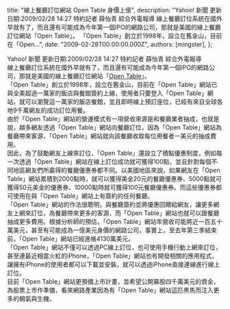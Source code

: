 
  title: "線上餐廳訂位網站 Open Table 身價上億",
  description: "Yahoo! 新聞 更新日期:2009/02/28 14:27 特約記者 薛怡青 綜合外電報導 線上餐廳訂位系統在國外早就有了，而且還有可能成為今年第一個IPO的網路公司，那就是美國的線上餐廳訂位網站「Open Table」。 「Open Table」創立於1998年，設立在舊金山，目前在「Open...",
  date: "2009-02-28T00:00:00.000Z",
  authors: [mingster],
};

<div>Yahoo! 新聞 更新日期:2009/02/28 14:27 特約記者 薛怡青 綜合外電報導</div>
<div></div>
<div>線上餐廳訂位系統在國外早就有了，而且還有可能成為今年第一個IPO的網路公司，那就是美國的線上餐廳訂位網站「<a href="http://www.opentable.com/">Open Table</a>」。</div>
<div>「Open Table」創立於1998年，設立在舊金山，目前在「Open Table」網站已與全美超過一萬家的飯店與餐館簽約上線，使用者只要登入「Open Table」網站，就可以瀏覽這一萬家的飯店餐館，並且即時線上預訂座位，已經有來自全球各地9千萬網友的成功訂位用餐。</div>
<div>由於「Open Table」網站的營運模式有一項營收來源是和餐廳業者抽成，也就是說，越多網友透過「Open Table」網站向餐廳訂位，因為「Open Table」網站為餐廳帶來客源，「Open Table」網站就向該餐廳收取每位用餐者一美元的抽成費用。</div>
<div>因此，為了鼓勵網友上線來訂位，「Open Table」還設立了積點優惠制度，例如每一次透過「Open Table」網站在線上訂位成功就可獲得100點，並且針對每個不同地區網友們所贏得的餐廳優惠券都不同。以美國地區來說，如果網友在「Open Table」網站累積到2000點時，就可以獲得美金20元的餐廳優惠券、5000點就可獲得50元美金的優惠券、10000點時就可獲得100元餐廳優惠券。而這些優惠券都可使用在與「Open Table」網站上有簽約的任何餐廳。</div>
<div>「Open Table」網站的作法很聰明，與餐廳簽約並將優惠回饋給網友，讓更多網友上網來訂位，為餐廳帶來更多的客源，而「Open Table」網站也就可以跟餐廳抽成更多費用。根據分析師的預估，「Open Table」網站年營收可能將近一百五十萬美元，甚至有可能成為一億美元身價的網路公司，事實上，至去年第三季結束前，「Open Table」網站已經進帳4130萬美元。</div>
<div>「Open Table」網站不僅可以透過PC線上訂位，也可使用手機行動上網來訂位，甚至連最近相當火紅的iPhone，「Open Table」網站也有開發相關的應用程式，讓擁有iPhone的使用者都可以下載並安裝，就可以透過iPhone直接連線進行線上訂位。</div>
<div>目前「Open Table」網站更預備上市計畫，並希望公開募股四千萬美元的資金，為股票上市作準備，看來網路產業因為有「Open Table」網站這匹黑馬而注入更多的朝氣與生機。</div>

